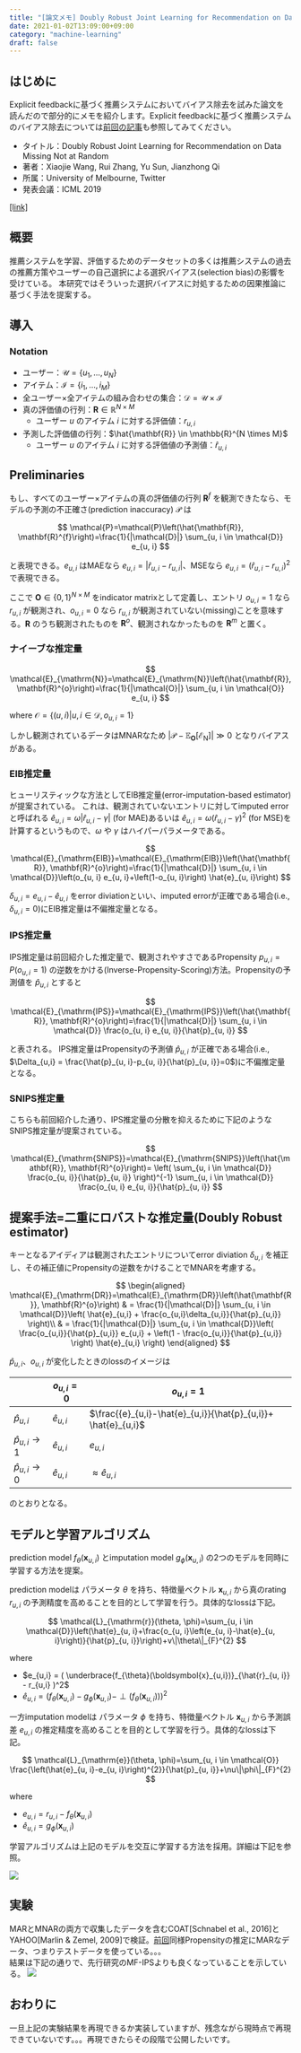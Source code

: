 ```yaml
---
title: "[論文メモ] Doubly Robust Joint Learning for Recommendation on Data Missing Not at Random"
date: 2021-01-02T13:09:00+09:00
category: "machine-learning"
draft: false
---
```


## はじめに
Explicit feedbackに基づく推薦システムにおいてバイアス除去を試みた論文を読んだので部分的にメモを紹介します。Explicit feedbackに基づく推薦システムのバイアス除去については[前回の記事](../../../2020/05/explicit-mf-ips/)も参照してみてください。

- タイトル：Doubly Robust Joint Learning for Recommendation on Data Missing Not at Random
- 著者：Xiaojie Wang, Rui Zhang, Yu Sun, Jianzhong Qi
- 所属：University of Melbourne, Twitter
- 発表会議：ICML 2019

[[link]](https://people.eng.unimelb.edu.au/zr/publications/ICML2019_Doubly%20Robust%20Joint%20Learning%20for%20Recommendation.pdf)

## 概要
推薦システムを学習、評価するためのデータセットの多くは推薦システムの過去の推薦方策やユーザーの自己選択による選択バイアス(selection bias)の影響を受けている。
本研究ではそういった選択バイアスに対処するための因果推論に基づく手法を提案する。

## 導入
### Notation
- ユーザー：$\mathcal{U}=\left\{u_{1}, \dots, u_{N}\right\}$
- アイテム：$\mathcal{I}=\left\{i_{1}, \dots, i_{M}\right\}$
- 全ユーザー×全アイテムの組み合わせの集合：$\mathcal{D}=\mathcal{U} \times \mathcal{I}$
- 真の評価値の行列：$\mathbf{R} \in \mathbb{R}^{N \times M}$
    - ユーザー $u$ のアイテム $i$ に対する評価値：$r_{u,i}$
- 予測した評価値の行列：$\hat{\mathbf{R}} \in \mathbb{R}^{N \times M}$
    - ユーザー $u$ のアイテム $i$ に対する評価値の予測値：$\hat{r}_{u, i}$


## Preliminaries
もし、すべてのユーザー×アイテムの真の評価値の行列 $\mathbf{R}^f$ を観測できたなら、モデルの予測の不正確さ(prediction inaccuracy) $\mathcal{P}$ は


$$
\mathcal{P}=\mathcal{P}\left(\hat{\mathbf{R}}, \mathbf{R}^{f}\right)=\frac{1}{|\mathcal{D}|} \sum_{u, i \in \mathcal{D}} e_{u, i}
$$

と表現できる。$e_{u,i}$ はMAEなら $e_{u, i}=\left|\hat{r}_{u, i}-r_{u, i}\right|$、MSEなら $e_{u, i}=\left(\hat{r}_{u, i}-r_{u, i}\right)^{2}$ で表現できる。

ここで $\mathbf{O} \in \{0,1\}^{N \times M}$ をindicator matrixとして定義し、エントリ $o_{u,i}=1$ なら $r_{u,i}$ が観測され、$o_{u,i}=0$ なら $r_{u,i}$ が観測されていない(missing)ことを意味する。$\mathbf{R}$ のうち観測されたものを $\mathbf{R}^o$、観測されなかったものを $\mathbf{R}^m$ と置く。


### ナイーブな推定量

$$
\mathcal{E}_{\mathrm{N}}=\mathcal{E}_{\mathrm{N}}\left(\hat{\mathbf{R}}, \mathbf{R}^{o}\right)=\frac{1}{|\mathcal{O}|} \sum_{u, i \in \mathcal{O}} e_{u, i}
$$

where $\mathcal{O}=\left\{(u, i) | u, i \in \mathcal{D}, o_{u, i}=1\right\}$

しかし観測されているデータはMNARなため $\left|\mathcal{P}-\mathbb{E}_{\mathbf{O}}\left[\mathcal{E}_{\mathrm{N}}\right]\right| \gg 0$ となりバイアスがある。


### EIB推定量

ヒューリスティックな方法としてEIB推定量(error-imputation-based estimator)が提案されている。
これは、観測されていないエントリに対してimputed errorと呼ばれる $\hat{e}_{u, i}=\omega\left|\hat{r}_{u, i}-\gamma\right|$ (for MAE)あるいは $\hat{e}_{u, i}=\omega\left(\hat{r}_{u, i}-\gamma\right)^{2}$ (for MSE)を計算するというもので、$\omega$ や $\gamma$ はハイパーパラメータである。

$$
\mathcal{E}_{\mathrm{EIB}}=\mathcal{E}_{\mathrm{EIB}}\left(\hat{\mathbf{R}}, \mathbf{R}^{o}\right)=\frac{1}{|\mathcal{D}|} \sum_{u, i \in \mathcal{D}}\left(o_{u, i} e_{u, i}+\left(1-o_{u, i}\right) \hat{e}_{u, i}\right)
$$


$\delta_{u,i} = e_{u,i} - \hat{e}_{u,i}$ をerror diviationといい、imputed errorが正確である場合(i.e., $\delta_{u,i} = 0$)にEIB推定量は不偏推定量となる。


### IPS推定量

IPS推定量は前回紹介した推定量で、観測されやすさであるPropensity $p_{u, i}=P\left(o_{u, i}=1\right)$ の逆数をかける(Inverse-Propensity-Scoring)方法。Propensityの予測値を $\hat{p}_{u, i}$ とすると

$$
\mathcal{E}_{\mathrm{IPS}}=\mathcal{E}_{\mathrm{IPS}}\left(\hat{\mathbf{R}}, \mathbf{R}^{o}\right)=\frac{1}{|\mathcal{D}|} \sum_{u, i \in \mathcal{D}} \frac{o_{u, i} e_{u, i}}{\hat{p}_{u, i}}
$$

と表される。
IPS推定量はPropensityの予測値 $\hat{p}_{u,i}$ が正確である場合(i.e., $\Delta_{u,i} = \frac{\hat{p}_{u, i}-p_{u, i}}{\hat{p}_{u, i}}=0$)に不偏推定量となる。


### SNIPS推定量
こちらも前回紹介した通り、IPS推定量の分散を抑えるために下記のようなSNIPS推定量が提案されている。


$$
\mathcal{E}_{\mathrm{SNIPS}}=\mathcal{E}_{\mathrm{SNIPS}}\left(\hat{\mathbf{R}}, \mathbf{R}^{o}\right)= \left( \sum_{u, i \in \mathcal{D}} \frac{o_{u, i}}{\hat{p}_{u, i}} \right)^{-1} \sum_{u, i \in \mathcal{D}} \frac{o_{u, i} e_{u, i}}{\hat{p}_{u, i}}
$$


## 提案手法=二重にロバストな推定量(Doubly Robust estimator)

キーとなるアイディアは観測されたエントリについてerror diviation $\delta_{u,i}$ を補正し、その補正値にPropensityの逆数をかけることでMNARを考慮する。

$$
\begin{aligned}
\mathcal{E}_{\mathrm{DR}}=\mathcal{E}_{\mathrm{DR}}\left(\hat{\mathbf{R}}, \mathbf{R}^{o}\right) & = \frac{1}{|\mathcal{D}|} \sum_{u, i \in \mathcal{D}}\left( \hat{e}_{u,i} + \frac{o_{u,i}\delta_{u,i}}{\hat{p}_{u,i}} \right)\\
& = \frac{1}{|\mathcal{D}|} \sum_{u, i \in \mathcal{D}}\left( \frac{o_{u,i}}{\hat{p}_{u,i}} e_{u,i} + \left(1 - \frac{o_{u,i}}{\hat{p}_{u,i}} \right) \hat{e}_{u,i} \right)
\end{aligned}
$$

$\hat{p}_{u,i}$、$o_{u,i}$ が変化したときのlossのイメージは

||$o_{u,i}=0$|$o_{u,i}=1$|
|---|---|---|
|$\hat{p}_{u,i}$|$\hat{e}_{u,i}$|$\frac{{e}_{u,i}-\hat{e}_{u,i}}{\hat{p}_{u,i}}+ \hat{e}_{u,i}$|
|$\hat{p}_{u,i} \rightarrow 1$|$\hat{e}_{u,i}$|${e}_{u,i}$|
|$\hat{p}_{u,i} \rightarrow 0$|$\hat{e}_{u,i}$|$\approx \hat{e}_{u,i}$|

のとおりとなる。


## モデルと学習アルゴリズム
prediction model $f_{\theta}(\boldsymbol{x}_{u,i})$ とimputation model $g_{\phi}(\boldsymbol{x}_{u,i})$ の2つのモデルを同時に学習する方法を提案。

prediction modelは パラメータ $\theta$ を持ち、特徴量ベクトル $\boldsymbol{x}_{u,i}$ から真のrating $r_{u,i}$ の予測精度を高めることを目的として学習を行う。具体的なlossは下記。

$$
\mathcal{L}_{\mathrm{r}}(\theta, \phi)=\sum_{u, i \in \mathcal{D}}\left(\hat{e}_{u, i}+\frac{o_{u, i}\left(e_{u, i}-\hat{e}_{u, i}\right)}{\hat{p}_{u, i}}\right)+v\|\theta\|_{F}^{2}
$$

where
- $e_{u,i} = ( \underbrace{f_{\theta}(\boldsymbol{x}_{u,i})}_{\hat{r}_{u, i}} - r_{u,i} )^2$
- $\hat{e}_{u,i} = (f_{\theta}(\boldsymbol{x}_{u,i})-\left.g_{\phi}\left(\boldsymbol{x}_{u, i}\right)-\perp\left(f_{\theta}\left(\boldsymbol{x}_{u, i}\right)\right)\right)^{2}$

一方imputation modelは パラメータ $\phi$ を持ち、特徴量ベクトル $\boldsymbol{x}_{u,i}$ から予測誤差 $e_{u,i}$ の推定精度を高めることを目的として学習を行う。具体的なlossは下記。

$$
\mathcal{L}_{\mathrm{e}}(\theta, \phi)=\sum_{u, i \in \mathcal{O}} \frac{\left(\hat{e}_{u, i}-e_{u, i}\right)^{2}}{\hat{p}_{u, i}}+\nu\|\phi\|_{F}^{2}
$$

where 
- $e_{u,i} = r_{u,i} - f_{\theta}(\boldsymbol{x}_{u,i})$
- $\hat{e}_{u,i} = g_{\phi}(\boldsymbol{x}_{u,i})$

学習アルゴリズムは上記のモデルを交互に学習する方法を採用。詳細は下記を参照。

![](/static/images/implicit-mf-dr/joint-learning-algorithm.png)

## 実験
MARとMNARの両方で収集したデータを含むCOAT[Schnabel et al., 2016]とYAHOO[Marlin & Zemel, 2009]で検証。[前回](/static/../blog/2020/05/explicit-mf-ips/#ナイーブベイズを用いたpropensityの推定)同様Propensityの推定にMARなデータ、つまりテストデータを使っている。。。  
結果は下記の通りで、先行研究のMF-IPSよりも良くなっていることを示している。
![](/static/images/implicit-mf-dr/table2.png)

## おわりに
一旦上記の実験結果を再現できるか実装していますが、残念ながら現時点で再現できていないです。。。再現できたらその段階で公開したいです。